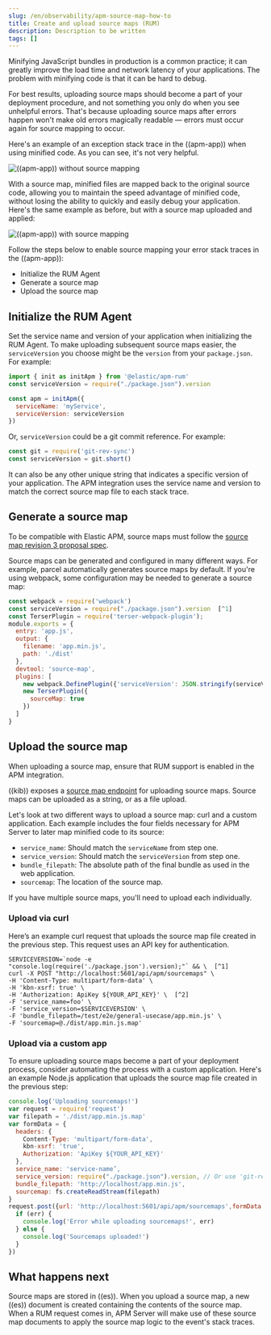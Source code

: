 ```yaml
---
slug: /en/observability/apm-source-map-how-to
title: Create and upload source maps (RUM)
description: Description to be written
tags: []
---
```


<div id="apm-source-map-how-to"></div>

Minifying JavaScript bundles in production is a common practice;
it can greatly improve the load time and network latency of your applications.
The problem with minifying code is that it can be hard to debug.

For best results, uploading source maps should become a part of your deployment procedure,
and not something you only do when you see unhelpful errors.
That's because uploading source maps after errors happen won't make old errors magically readable —
errors must occur again for source mapping to occur.

Here's an example of an exception stack trace in the ((apm-app)) when using minified code.
As you can see, it's not very helpful.

![((apm-app)) without source mapping](images/source-map-before.png)

With a source map, minified files are mapped back to the original source code,
allowing you to maintain the speed advantage of minified code,
without losing the ability to quickly and easily debug your application.
Here's the same example as before, but with a source map uploaded and applied:

![((apm-app)) with source mapping](images/source-map-after.png)

Follow the steps below to enable source mapping your error stack traces in the ((apm-app)):

* <DocLink slug="/en/observability/apm-source-map-how-to" section="initialize-the-rum-agent">Initialize the RUM Agent</DocLink>
* <DocLink slug="/en/observability/apm-source-map-how-to" section="generate-a-source-map">Generate a source map</DocLink>
* <DocLink slug="/en/observability/apm-source-map-how-to" section="upload-the-source-map">Upload the source map</DocLink>

<div id="apm-source-map-rum-initialize"></div>

## Initialize the RUM Agent

Set the service name and version of your application when initializing the RUM Agent.
To make uploading subsequent source maps easier, the `serviceVersion` you choose might be the
`version` from your `package.json`. For example:

```js
import { init as initApm } from '@elastic/apm-rum'
const serviceVersion = require("./package.json").version

const apm = initApm({
  serviceName: 'myService',
  serviceVersion: serviceVersion
})
```

Or, `serviceVersion` could be a git commit reference. For example:

```js
const git = require('git-rev-sync')
const serviceVersion = git.short()
```

It can also be any other unique string that indicates a specific version of your application.
The APM integration uses the service name and version to match the correct source map file to each stack trace.

<div id="apm-source-map-rum-generate"></div>

## Generate a source map

To be compatible with Elastic APM, source maps must follow the
[source map revision 3 proposal spec](https://sourcemaps.info/spec.html).

Source maps can be generated and configured in many different ways.
For example, parcel automatically generates source maps by default.
If you're using webpack, some configuration may be needed to generate a source map:

```js
const webpack = require('webpack')
const serviceVersion = require("./package.json").version  [^1]
const TerserPlugin = require('terser-webpack-plugin');
module.exports = {
  entry: 'app.js',
  output: {
    filename: 'app.min.js',
    path: './dist'
  },
  devtool: 'source-map',
  plugins: [
    new webpack.DefinePlugin({'serviceVersion': JSON.stringify(serviceVersion)}),
    new TerserPlugin({
      sourceMap: true
    })
  ]
}
```
[^1]: If you're using a different method of defining `serviceVersion`, you can set it here.

<div id="apm-source-map-rum-upload"></div>

## Upload the source map

<DocCallOut title="Tip">
When uploading a source map, ensure that RUM support is enabled in the APM integration.
</DocCallOut>

((kib)) exposes a [source map endpoint](((kibana-ref))/rum-sourcemap-api.html) for uploading source maps.
Source maps can be uploaded as a string, or as a file upload.

Let's look at two different ways to upload a source map: curl and a custom application.
Each example includes the four fields necessary for APM Server to later map minified code to its source:

* `service_name`: Should match the `serviceName` from step one.
* `service_version`: Should match the `serviceVersion` from step one.
* `bundle_filepath`: The absolute path of the final bundle as used in the web application.
* `sourcemap`: The location of the source map.

If you have multiple source maps, you'll need to upload each individually.

<div id="apm-source-map-curl"></div>

### Upload via curl

Here’s an example curl request that uploads the source map file created in the previous step.
This request uses an API key for authentication.

```console
SERVICEVERSION=`node -e "console.log(require('./package.json').version);"` && \  [^1]
curl -X POST "http://localhost:5601/api/apm/sourcemaps" \
-H 'Content-Type: multipart/form-data' \
-H 'kbn-xsrf: true' \
-H 'Authorization: ApiKey ${YOUR_API_KEY}' \  [^2]
-F 'service_name=foo' \
-F 'service_version=$SERVICEVERSION' \
-F 'bundle_filepath=/test/e2e/general-usecase/app.min.js' \
-F 'sourcemap=@./dist/app.min.js.map'
```
[^1]: This example uses the version from `package.json`
[^2]: The API key used here needs to have appropriate [privileges](((kibana-ref))/rum-sourcemap-api.html)

<div id="apm-source-map-custom-app"></div>

### Upload via a custom app

To ensure uploading source maps become a part of your deployment process,
consider automating the process with a custom application.
Here's an example Node.js application that uploads the source map file created in the previous step:

```js
console.log('Uploading sourcemaps!')
var request = require('request')
var filepath = './dist/app.min.js.map'
var formData = {
  headers: {
    Content-Type: 'multipart/form-data',
    kbn-xsrf: 'true',
    Authorization: 'ApiKey ${YOUR_API_KEY}'
  },
  service_name: 'service-name’,
  service_version: require("./package.json").version, // Or use 'git-rev-sync' for git commit hash
  bundle_filepath: 'http://localhost/app.min.js',
  sourcemap: fs.createReadStream(filepath)
}
request.post({url: 'http://localhost:5601/api/apm/sourcemaps',formData: formData}, function (err, resp, body) {
  if (err) {
    console.log('Error while uploading sourcemaps!', err)
  } else {
    console.log('Sourcemaps uploaded!')
  }
})
```

<div id="apm-source-map-next"></div>

## What happens next

Source maps are stored in ((es)). When you upload a source map, a new ((es)) document is created
containing the contents of the source map.
When a RUM request comes in, APM Server will make use of these source map documents to apply the
source map logic to the event's stack traces.
